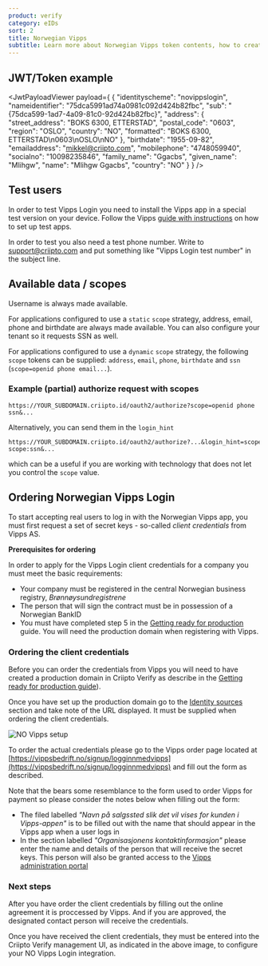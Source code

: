 ```yaml
---
product: verify
category: eIDs
sort: 2
title: Norwegian Vipps
subtitle: Learn more about Norwegian Vipps token contents, how to create test users and how to gain access to production.
---
```



## JWT/Token example

<JwtPayloadViewer
  payload={
    {
      "identityscheme": "novippslogin",
      "nameidentifier": "75dca5991ad74a0981c092d424b82fbc",
      "sub": "{75dca599-1ad7-4a09-81c0-92d424b82fbc}",
      "address": {
        "street_address": "BOKS 6300, ETTERSTAD",
        "postal_code": "0603",
        "region": "OSLO",
        "country": "NO",
        "formatted": "BOKS 6300, ETTERSTAD\n0603\nOSLO\nNO"
      },
      "birthdate": "1955-09-82",
      "emailaddress": "mikkel@criipto.com",
      "mobilephone": "4748059940",
      "socialno": "10098235846",
      "family_name": "Ggacbs",
      "given_name": "Mlihgw",
      "name": "Mlihgw Ggacbs",
      "country": "NO"
    }
  }
/>

## Test users

In order to test Vipps Login you need to install the Vipps app in a special test version on your device. Follow the Vipps [guide with instructions](https://github.com/vippsas/vipps-developers/blob/master/vipps-test-environment.md#vipps-test-apps) on how to set up test apps.

In order to test you also need a test phone number. Write to [support@criipto.com](mailto:support@criipto.com) and put something like "Vipps Login test number" in the subject line.

## Available data / scopes
Username is always made available. 

For applications configured to use a `static` `scope` strategy, address, email, phone and birthdate are always made available.
You can also configure your tenant so it requests SSN as well.

For applications configured to use a `dynamic` `scope` strategy, the following `scope` tokens can be supplied: `address`, `email`, `phone`, `birthdate` and `ssn` (`scope=openid phone email...`).

### Example (partial) authorize request with scopes
```
https://YOUR_SUBDOMAIN.criipto.id/oauth2/authorize?scope=openid phone ssn&...
```
Alternatively, you can send them in the `login_hint`
```
https://YOUR_SUBDOMAIN.criipto.id/oauth2/authorize?...&login_hint=scope:phone scope:ssn&...
```
which can be a useful if you are working with technology that does not let you control the `scope` value.

## Ordering Norwegian Vipps Login

To start accepting real users to log in with the Norwegian Vipps app, you must first request a set of secret keys - so-called _client credentials_ from Vipps AS.

<Highlight icon="file-lines">

**Prerequisites for ordering**

In order to apply for the Vipps Login client credentials for a company you must meet the basic requirements:

- Your company must be registered in the central Norwegian business registry, _Brønnøysundregistrene_
- The person that will sign the contract must be in possession of a Norwegian BankID
- You must have completed step 5 in the [Getting ready for production](/verify/guides/production) guide. You will need the production domain when registering with Vipps.

</Highlight>

### Ordering the client credentials

Before you can order the credentials from Vipps you will need to have created a production domain in Criipto Verify as describe in the [Getting ready for production guide](/verify/guides/production)). 

Once you have set up the production domain go to the [Identity sources](https://dashboard.criipto.com/providers/NO_VIPPS) section and take note of the URL displayed. It must be supplied when ordering the client credentials.

![NO Vipps setup](./images/no-vipps.png)

To order the actual credentials please go to the Vipps order page located at [https://vippsbedrift.no/signup/logginnmedvipps](https://vippsbedrift.no/signup/logginnmedvipps) and fill out the form as described.

Note that the bears some resemblance to the form used to order Vipps for payment so please consider the notes below when filling out the form:
- The filed labelled _"Navn på salgssted slik det vil vises for kunden i Vipps-appen"_ is to be filled out with the name that should appear in the Vipps app when a user logs in
- In the section labelled _"Organisasjonens kontaktinformasjon"_ please enter the name and details of the person that will receive the secret keys. This person will also be granted access to the [Vipps administration portal](https://portal.vipps.no/login)

### Next steps

After you have order the client credentials by filling out the online agreement it is proccessed by Vipps. And if you are approved, the designated contact person will receive the credentials. 

Once you have received the client credentials, they must be entered into the Criipto Verify management UI, as indicated in the above image, to configure your NO Vipps Login integration.

